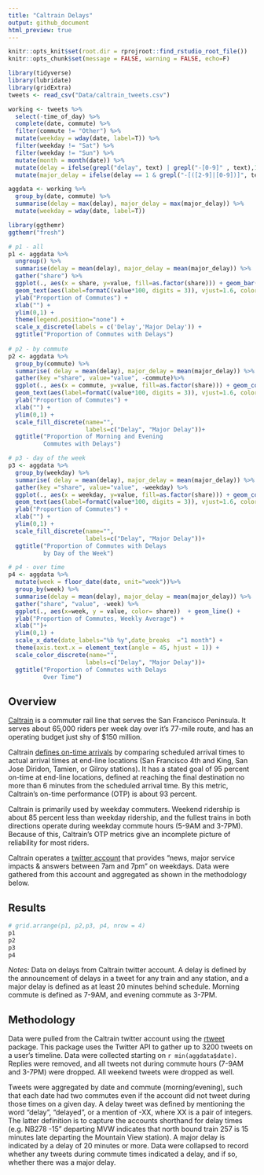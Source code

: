 ```yaml
---
title: "Caltrain Delays"
output: github_document
html_preview: true
---
```



```r

knitr::opts_knit$set(root.dir = rprojroot::find_rstudio_root_file())
knitr::opts_chunk$set(message = FALSE, warning = FALSE, echo=F)

```



```r

library(tidyverse)
library(lubridate)
library(gridExtra)
tweets <- read_csv("Data/caltrain_tweets.csv") 

working <- tweets %>% 
  select(-time_of_day) %>% 
  complete(date, commute) %>% 
  filter(commute != "Other") %>% 
  mutate(weekday = wday(date, label=T)) %>%
  filter(weekday != "Sat") %>% 
  filter(weekday != "Sun") %>% 
  mutate(month = month(date)) %>% 
  mutate(delay = ifelse(grepl("delay", text) | grepl("-[0-9]" , text),1,0)) %>%   # to account for the -XX" thing they do
  mutate(major_delay = ifelse(delay == 1 & grepl("-[([2-9]|[0-9])]", text),1,0))  # >20 minutes

aggdata <- working %>% 
  group_by(date, commute) %>% 
  summarise(delay = max(delay), major_delay = max(major_delay)) %>% 
  mutate(weekday = wday(date, label=T)) 

```

```r
library(ggthemr)
ggthemr("fresh")

# p1 - all
p1 <- aggdata %>% 
  ungroup() %>% 
  summarise(delay = mean(delay), major_delay = mean(major_delay)) %>%
  gather("share") %>% 
  ggplot(., aes(x = share, y=value, fill=as.factor(share))) + geom_bar(stat="identity", width = .5) +
  geom_text(aes(label=formatC(value*100, digits = 3)), vjust=1.6, color="white", size=3.5)+
  ylab("Proportion of Commutes") +
  xlab("") +
  ylim(0,1) +
  theme(legend.position="none") +
  scale_x_discrete(labels = c('Delay','Major Delay')) +
  ggtitle("Proportion of Commutes with Delays")
  
# p2 - by commute
p2 <- aggdata %>% 
  group_by(commute) %>% 
  summarise( delay = mean(delay), major_delay = mean(major_delay)) %>%
  gather(key ="share", value="value", -commute)%>% 
  ggplot(., aes(x = commute, y=value, fill=as.factor(share))) + geom_col( width = .6, position = "dodge2") +
  geom_text(aes(label=formatC(value*100, digits = 3)), vjust=1.6, color="white", size=3.5,   position = position_dodge2(width = .6)) +
  ylab("Proportion of Commutes") +
  xlab("") +
  ylim(0,1) +
  scale_fill_discrete(name="",
                      labels=c("Delay", "Major Delay"))+
  ggtitle("Proportion of Morning and Evening 
          Commutes with Delays")

# p3 - day of the week
p3 <- aggdata %>% 
  group_by(weekday) %>% 
  summarise( delay = mean(delay), major_delay = mean(major_delay)) %>%
  gather(key ="share", value="value", -weekday) %>%
  ggplot(., aes(x = weekday, y=value, fill=as.factor(share))) + geom_col( width = .9, position = "dodge2") +
  geom_text(aes(label=formatC(value*100, digits = 3)), vjust=1.6, color="white", size=2,   position = position_dodge2(width = .9)) +
  ylab("Proportion of Commutes") +
  xlab("") +
  ylim(0,1) +
  scale_fill_discrete(name="",
                      labels=c("Delay", "Major Delay"))+
  ggtitle("Proportion of Commutes with Delays 
          by Day of the Week")

# p4 - over time
p4 <- aggdata %>% 
  mutate(week = floor_date(date, unit="week"))%>% 
  group_by(week) %>% 
  summarise(delay = mean(delay), major_delay = mean(major_delay)) %>% 
  gather("share", "value", -week) %>% 
  ggplot(., aes(x=week, y = value, color= share))  + geom_line() +
  ylab("Proportion of Commutes, Weekly Average") +
  xlab("")+
  ylim(0,1) +
  scale_x_date(date_labels="%b %y",date_breaks  ="1 month") +
  theme(axis.text.x = element_text(angle = 45, hjust = 1)) +
  scale_color_discrete(name="",
                      labels=c("Delay", "Major Delay"))+
  ggtitle("Proportion of Commutes with Delays
          Over Time")
```


## Overview

[Caltrain](http://caltrain.com) is a commuter rail line that serves the San Francisco Peninsula. It serves about 65,000 riders per week day over it's 77-mile route, and has an operating budget just shy of $150 million. 

Caltrain [defines on-time arrivals](http://www.caltrain.com/Assets/__Agendas+and+Minutes/JPB/2018/2018-12-06+Rail+Safety+Presentation.pdf) by comparing scheduled arrival times to actual arrival times at end-line locations (San Francisco 4th and King, San Jose Diridon, Tamien, or Gilroy stations). It has a stated goal of 95 percent on-time at end-line locations, defined at reaching the final destination no more than 6 minutes from the scheduled arrival time. By this metric, Caltrain's on-time performance (OTP) is about 93 percent. 

Caltrain is primarily used by weekday commuters. Weekend ridership is about 85 percent less than weekday ridership, and the fullest trains in both directions operate during weekday commute hours (5-9AM and 3-7PM). Because of this, Caltrain's OTP metrics give an incomplete picture of reliability for most riders.

Caltrain operates a [twitter account](https://twitter.com/Caltrain) that provides "news, major service impacts & answers between 7am and 7pm" on weekdays. Data were gathered from this account and aggregated as shown in the methodology below.

## Results

```r
# grid.arrange(p1, p2,p3, p4, nrow = 4)
p1
p2
p3
p4


```

<em>Notes:</em> Data on delays from Caltrain twitter account. A delay is defined by the announcement of delays in a tweet for any train and any station, and a major delay is defined as at least 20 minutes behind schedule. Morning commute is defined as 7-9AM, and evening commute as 3-7PM.

## Methodology

Data were pulled from the Caltrain twitter account using the [rtweet](https://rtweet.info/index.html) package. This package uses the Twitter API to gather up to 3200 tweets on a user's timeline. Data were collected starting on `r min(aggdata$date)`. Replies were removed, and all tweets not during commute hours (7-9AM and 3-7PM) were dropped. All weekend tweets were dropped as well.

Tweets were aggregated by date and commute (morning/evening), such that each date had two commutes even if the account did not tweet during those times on a given day. A delay tweet was defined by mentioning the word "delay", "delayed", or a mention of -XX, where XX is a pair of integers. The latter definition is to capture the accounts shorthand for delay times (e.g. NB278 -15" departing MVW indicates that north bound train 257 is 15 minutes late departing the Mountain View station). A major delay is indicated by a delay of 20 minutes or more. Data were collapsed to record whether any tweets during commute times indicated a delay, and if so, whether there was a major delay.



